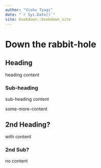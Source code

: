 ```yaml
---
author: "Vishu Tyagi"
date: "`r Sys.Date()`"
site: bookdown::bookdown_site
---
```


# Down the rabbit-hole

## Heading

heading content

### Sub-heading

sub-heading content

some-more-content

## 2nd Heading?

with content

### 2nd Sub?

no content

